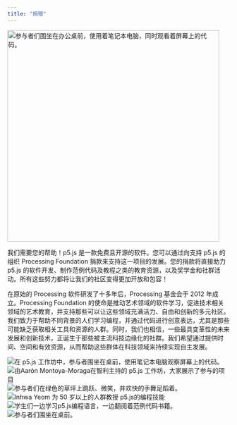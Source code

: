 ```yaml
---
title: "捐赠"
---
```


<Image
  src={featuredDonate}
  alt="参与者们围坐在办公桌前，使用着笔记本电脑，同时观看着屏幕上的代码。"
  width="480"
  class="max-w-[252px] md:max-w-[312px] lg:max-w-[480px]"
/>

我们需要您的帮助！p5.js 是一款免费且开源的软件。您可以通过向支持 p5.js 的组织 Processing Foundation 捐款来支持这一项目的发展。您的捐款将直接助力 p5.js 的软件开发、制作范例代码及教程之类的教育资源，以及奖学金和社群活动。所有这些努力都将让我们的社区变得更加开放和包容！

<DonorBoxWidget />

在原始的 Processing 软件研发了十多年后，Processing 基金会于 2012 年成立。Processing Foundation 的使命是推动艺术领域的软件学习，促进技术相关领域的艺术教育，并支持那些可以让这些领域充满活力、自由和创新的多元社区。我们致力于帮助不同背景的人们学习编程，并通过代码进行创意表达，尤其是那些可能缺乏获取相关工具和资源的人群。同时，我们也相信，一些最具变革性的未来发展和创新技术，正诞生于那些被主流科技边缘化的社群。我们希望通过提供时间、空间和有效资源，从而帮助这些群体在科技领域来持续实现自主发展。

<div class="mt-xl content-grid [&>*]:col-span-3 [&>*:first-child]:col-span-4 [&>*:last-child]:col-span-4 lg:[&>*:first-child]:col-span-6 lg:[&>*:last-child]:col-span-6 lg:w-[calc(100vw-300px)]">
  <Image src={donate1} alt="在 p5.js 工作坊中，参与者围坐在桌前，使用笔记本电脑观察屏幕上的代码。"/>
  <Image src={donate2} alt="由Aarón Montoya-Moraga在智利主持的 p5.js 工作坊，大家展示了参与的项目 "/>
  <Image src={donate3} alt="参与者们在绿色的草坪上跳跃、微笑，并欢快的手舞足蹈着。"/>
  <Image src={donate4} alt="Inhwa Yeom 为 50 岁以上的人群教授 p5.js的编程技能"/>
  <Image src={donate5} alt="学生们一边学习p5.js编程语言，一边翻阅着范例代码书籍。"/>
  <Image src={donate6} alt="参与者们围坐在桌前。"/>
</div >
